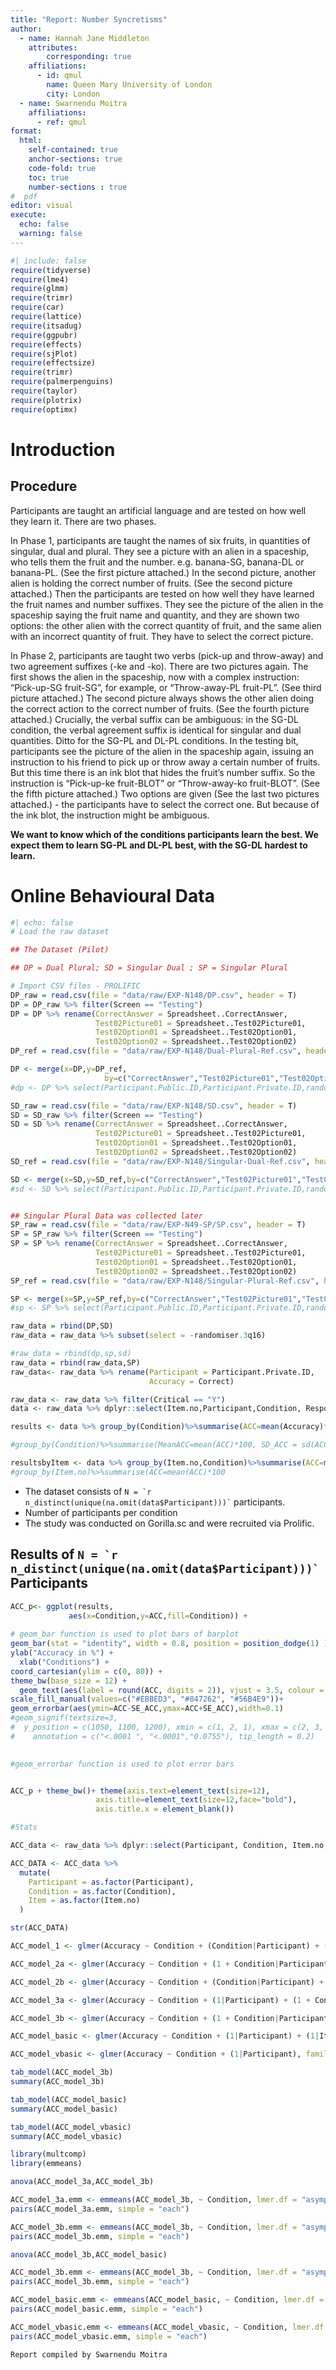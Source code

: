 ```yaml
---
title: "Report: Number Syncretisms"
author:
  - name: Hannah Jane Middleton
    attributes:
        corresponding: true
    affiliations:
      - id: qmul
        name: Queen Mary University of London
        city: London
  - name: Swarnendu Moitra
    affiliations:
      - ref: qmul
format: 
  html:
    self-contained: true
    anchor-sections: true
    code-fold: true
    toc: true
    number-sections : true
#  pdf
editor: visual
execute: 
  echo: false
  warning: false
---
```


```r
#| include: false
require(tidyverse)
require(lme4)
require(glmm)
require(trimr)
require(car)
require(lattice)
require(itsadug)
require(ggpubr)
require(effects)
require(sjPlot)
require(effectsize)
require(trimr)
require(palmerpenguins)
require(taylor)
require(plotrix)
require(optimx)

```

# Introduction

## Procedure

Participants are taught an artificial language and are tested on how well they learn it. There are two phases.

In Phase 1, participants are taught the names of six fruits, in quantities of singular, dual and plural. They see a picture with an alien in a spaceship, who tells them the fruit and the number. e.g. banana-SG, banana-DL or banana-PL. (See the first picture attached.) In the second picture, another alien is holding the correct number of fruits. (See the second picture attached.) Then the participants are tested on how well they have learned the fruit names and number suffixes. They see the picture of the alien in the spaceship saying the fruit name and quantity, and they are shown two options: the other alien with the correct quantity of fruit, and the same alien with an incorrect quantity of fruit. They have to select the correct picture.

In Phase 2, participants are taught two verbs (pick-up and throw-away) and two agreement suffixes (-ke and -ko). There are two pictures again. The first shows the alien in the spaceship, now with a complex instruction: "Pick-up-SG fruit-SG", for example, or "Throw-away-PL fruit-PL". (See third picture attached.) The second picture always shows the other alien doing the correct action to the correct number of fruits. (See the fourth picture attached.) Crucially, the verbal suffix can be ambiguous: in the SG-DL condition, the verbal agreement suffix is identical for singular and dual quantities. Ditto for the SG-PL and DL-PL conditions. In the testing bit, participants see the picture of the alien in the spaceship again, issuing an instruction to his friend to pick up or throw away a certain number of fruits. But this time there is an ink blot that hides the fruit's number suffix. So the instruction is "Pick-up-ke fruit-BLOT" or "Throw-away-ko fruit-BLOT". (See the fifth picture attached.) Two options are given (See the last two pictures attached.) - the participants have to select the correct one. But because of the ink blot, the instruction might be ambiguous.

**We want to know which of the conditions participants learn the best. We expect them to learn SG-PL and DL-PL best, with the SG-DL hardest to learn.**

# Online Behavioural Data

```r
#| echo: false
# Load the raw dataset

## The Dataset (Pilot)

## DP = Dual Plural; SD = Singular Dual ; SP = Singular Plural

# Import CSV files - PROLIFIC
DP_raw = read.csv(file = "data/raw/EXP-N148/DP.csv", header = T)
DP = DP_raw %>% filter(Screen == "Testing")
DP = DP %>% rename(CorrectAnswer = Spreadsheet..CorrectAnswer,
                   Test02Picture01 = Spreadsheet..Test02Picture01,
                   Test02Option01 = Spreadsheet..Test02Option01,
                   Test02Option02 = Spreadsheet..Test02Option02)
DP_ref = read.csv(file = "data/raw/EXP-N148/Dual-Plural-Ref.csv", header = T)

DP <- merge(x=DP,y=DP_ref,
                     by=c("CorrectAnswer","Test02Picture01","Test02Option01","Test02Option02"))
#dp <- DP %>% select(Participant.Public.ID,Participant.Private.ID,randomiser.3q16,Reaction.Time,Correct,Condition,Critical)

SD_raw = read.csv(file = "data/raw/EXP-N148/SD.csv", header = T)
SD = SD_raw %>% filter(Screen == "Testing")
SD = SD %>% rename(CorrectAnswer = Spreadsheet..CorrectAnswer,
                   Test02Picture01 = Spreadsheet..Test02Picture01,
                   Test02Option01 = Spreadsheet..Test02Option01,
                   Test02Option02 = Spreadsheet..Test02Option02)
SD_ref = read.csv(file = "data/raw/EXP-N148/Singular-Dual-Ref.csv", header = T)

SD <- merge(x=SD,y=SD_ref,by=c("CorrectAnswer","Test02Picture01","Test02Option01","Test02Option02"))
#sd <- SD %>% select(Participant.Public.ID,Participant.Private.ID,randomiser.3q16,Reaction.Time,Correct,Condition,Critical)


## Singular Plural Data was collected later 
SP_raw = read.csv(file = "data/raw/EXP-N49-SP/SP.csv", header = T)
SP = SP_raw %>% filter(Screen == "Testing")
SP = SP %>% rename(CorrectAnswer = Spreadsheet..CorrectAnswer,
                   Test02Picture01 = Spreadsheet..Test02Picture01,
                   Test02Option01 = Spreadsheet..Test02Option01,
                   Test02Option02 = Spreadsheet..Test02Option02)
SP_ref = read.csv(file = "data/raw/EXP-N148/Singular-Plural-Ref.csv", header = T)

SP <- merge(x=SP,y=SP_ref,by=c("CorrectAnswer","Test02Picture01","Test02Option01","Test02Option02"))
#sp <- SP %>% select(Participant.Public.ID,Participant.Private.ID,randomiser.3q16,Reaction.Time,Correct,Condition,Critical)

raw_data = rbind(DP,SD)
raw_data = raw_data %>% subset(select = -randomiser.3q16)

#raw_data = rbind(dp,sp,sd)
raw_data = rbind(raw_data,SP)
raw_data<- raw_data %>% rename(Participant = Participant.Private.ID,
                               Accuracy = Correct)
```

```r

raw_data <- raw_data %>% filter(Critical == "Y")
data <- raw_data %>% dplyr::select(Item.no,Participant,Condition, Response, Accuracy)

```

```r
results <- data %>% group_by(Condition)%>%summarise(ACC=mean(Accuracy)*100,SD_ACC = sd(Accuracy)*100,SE_ACC=std.error(Accuracy)*100)

#group_by(Condition)%>%summarise(MeanACC=mean(ACC)*100, SD_ACC = sd(ACC)*100,SE_ACC=std.error(ACC)*100,MeanRT=mean(RT),SD_RT = sd(RT),SE_RT=std.error(RT))

resultsbyItem <- data %>% group_by(Item.no,Condition)%>%summarise(ACC=mean(Accuracy)*100)
#group_by(Item.no)%>%summarise(ACC=mean(ACC)*100
```

-   The dataset consists of `` N = `r n_distinct(unique(na.omit(data$Participant)))` `` participants.
-   Number of participants per condition
-   The study was conducted on Gorilla.sc and were recruited via Prolific.

## Results of `` N = `r n_distinct(unique(na.omit(data$Participant)))` `` Participants

```r
ACC_p<- ggplot(results,
             aes(x=Condition,y=ACC,fill=Condition)) +
 
# geom_bar function is used to plot bars of barplot
geom_bar(stat = "identity", width = 0.8, position = position_dodge(1) ) +
ylab("Accuracy in %") + 
  xlab("Conditions") +
coord_cartesian(ylim = c(0, 80)) +
theme_bw(base_size = 12) +
  geom_text(aes(label = round(ACC, digits = 2)), vjust = 3.5, colour = "black")+
scale_fill_manual(values=c("#EBBED3", "#847262", "#56B4E9"))+
geom_errorbar(aes(ymin=ACC-SE_ACC,ymax=ACC+SE_ACC),width=0.1)
#geom_signif(textsize=3,
#  y_position = c(1050, 1100, 1200), xmin = c(1, 2, 1), xmax = c(2, 3, 3),
#    annotation = c("<.0001 ", "<.0001","0.0755"), tip_length = 0.2) 
 

#geom_errorbar function is used to plot error bars


ACC_p + theme_bw()+ theme(axis.text=element_text(size=12),
                   axis.title=element_text(size=12,face="bold"),
                   axis.title.x = element_blank())

```

```r
#Stats

ACC_data <- raw_data %>% dplyr::select(Participant, Condition, Item.no, Accuracy)

ACC_DATA <- ACC_data %>% 
  mutate(
    Participant = as.factor(Participant),
    Condition = as.factor(Condition),
    Item = as.factor(Item.no)
  )

str(ACC_DATA)

```


```r
ACC_model_1 <- glmer(Accuracy ~ Condition + (Condition|Participant) + (Condition|Item), family=binomial, data = ACC_DATA)
```
```r
ACC_model_2a <- glmer(Accuracy ~ Condition + (1 + Condition|Participant) + (Condition|Item), family=binomial, data = ACC_DATA)
```

```r
ACC_model_2b <- glmer(Accuracy ~ Condition + (Condition|Participant) + (1 + Condition|Item), family=binomial, data = ACC_DATA)
```

```r
ACC_model_3a <- glmer(Accuracy ~ Condition + (1|Participant) + (1 + Condition|Item), family=binomial, data = ACC_DATA)
```

```r
ACC_model_3b <- glmer(Accuracy ~ Condition + (1 + Condition|Participant) + (1|Item), family=binomial, data = ACC_DATA)
```

```r
ACC_model_basic <- glmer(Accuracy ~ Condition + (1|Participant) + (1|Item), family=binomial, data = ACC_DATA)
```


```r
ACC_model_vbasic <- glmer(Accuracy ~ Condition + (1|Participant), family=binomial, data = ACC_DATA)
```

```r
tab_model(ACC_model_3b)
summary(ACC_model_3b)
```

```r
tab_model(ACC_model_basic)
summary(ACC_model_basic)
```
```r
tab_model(ACC_model_vbasic)
summary(ACC_model_vbasic)
```

```r
library(multcomp)
library(emmeans)
```


```r
anova(ACC_model_3a,ACC_model_3b)
```


```r
ACC_model_3a.emm <- emmeans(ACC_model_3b, ~ Condition, lmer.df = "asymp")
pairs(ACC_model_3a.emm, simple = "each")
```


```r
ACC_model_3b.emm <- emmeans(ACC_model_3b, ~ Condition, lmer.df = "asymp")
pairs(ACC_model_3b.emm, simple = "each")
```


```r
anova(ACC_model_3b,ACC_model_basic)
```


```r
ACC_model_3b.emm <- emmeans(ACC_model_3b, ~ Condition, lmer.df = "asymp")
pairs(ACC_model_3b.emm, simple = "each")
```


```r
ACC_model_basic.emm <- emmeans(ACC_model_basic, ~ Condition, lmer.df = "asymp")
pairs(ACC_model_basic.emm, simple = "each")
```

```r
ACC_model_vbasic.emm <- emmeans(ACC_model_vbasic, ~ Condition, lmer.df = "asymp")
pairs(ACC_model_vbasic.emm, simple = "each")
```


`Report compiled by Swarnendu Moitra`
